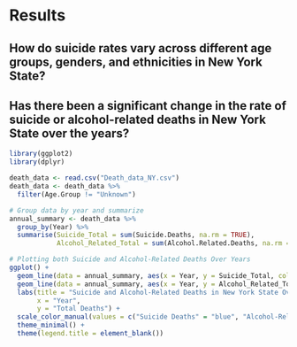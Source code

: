 # Results


## How do suicide rates vary across different age groups, genders, and ethnicities in New York State?





## Has there been a significant change in the rate of suicide or alcohol-related deaths in New York State over the years?
```r
library(ggplot2)
library(dplyr)

death_data <- read.csv("Death_data_NY.csv")
death_data <- death_data %>% 
  filter(Age.Group != "Unknown")

# Group data by year and summarize
annual_summary <- death_data %>%
  group_by(Year) %>%
  summarise(Suicide_Total = sum(Suicide.Deaths, na.rm = TRUE),
            Alcohol_Related_Total = sum(Alcohol.Related.Deaths, na.rm = TRUE))

# Plotting both Suicide and Alcohol-Related Deaths Over Years
ggplot() +
  geom_line(data = annual_summary, aes(x = Year, y = Suicide_Total, color = "Suicide Deaths")) +
  geom_line(data = annual_summary, aes(x = Year, y = Alcohol_Related_Total, color = "Alcohol-Related Deaths")) +
  labs(title = "Suicide and Alcohol-Related Deaths in New York State Over the Years",
       x = "Year",
       y = "Total Deaths") +
  scale_color_manual(values = c("Suicide Deaths" = "blue", "Alcohol-Related Deaths" = "red")) +
  theme_minimal() +
  theme(legend.title = element_blank())
```
